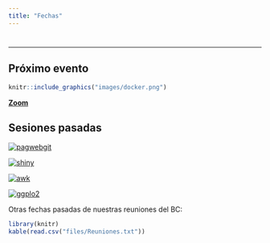 ```yaml
---
title: "Fechas"
---
```


# {.tabset .tabset-fade .tabset-pills}
***

## Próximo evento

```r
knitr::include_graphics("images/docker.png")
```

[__Zoom__](https://us04web.zoom.us/j/527192122)


## Sesiones pasadas 

[![pagwebgit](images/pagwebgit.png)](slides/Paginas_web_Github.pdf)

[![shiny](images/shiny.png)](https://github.com/mjeziorski/bioinformatics_club)

[![awk](images/awk.png)](slides/awk.pdf)

[![ggplo2](images/ggplot.png)](slides/ggplot2Introduction.html)

Otras fechas pasadas de nuestras reuniones del BC: 

```r
library(knitr)
kable(read.csv("files/Reuniones.txt"))

```

